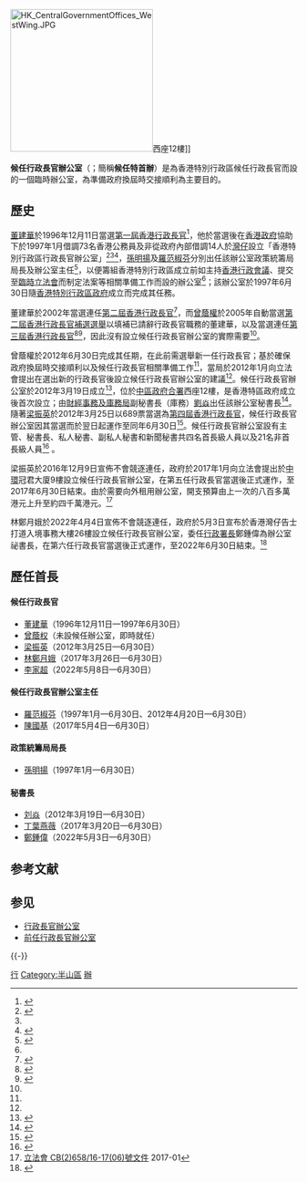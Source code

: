 {{香港政府部門基礎資訊
|中文部門名稱 = 候任行政長官辦公室
|英文部門名稱 = Office of Chief Executive-elect
|部門標誌 = Hong Kong SAR Regional Emblem.svg 
|部門標誌名稱 = 中華人民共和國香港特別行政區政府標誌
|成立年份 = 2022年5月3日
|解散年份 = 2022年6月30日
|所屬部門 =
|總部 = {{HK}}[[灣仔|灣仔]]告士打道入境事務大樓26樓
|網站 =
|首長職銜=候任行政長官<br>(第六屆)
|首長姓名=[[李家超|李家超]]
|副首長職銜=秘書長
|副首長姓名=鄭鍾偉
|副首長職銜2=候任行政長官<br>辦公室主任
|副首長姓名2=空缺
}}
[[File:HK_CentralGovernmentOffices_WestWing.JPG|250px]]西座12樓]]

'''候任行政長官辦公室'''（{{lang-en|'''Office of the Chief Executive-elect'''}}；簡稱'''候任特首辦'''）是為香港特別行政區候任行政長官而設的一個臨時辦公室，為準備政府換屆時交接順利為主要目的。

== 歷史 ==
[[董建華|董建華]]於1996年12月11日當選[[1996年香港行政長官選舉|第一屆香港行政長官]]<ref>{{cite web |language=zh-hant |publisher=中國證券報 |date=2005-03-28 |title=董建華正式提出辭去香港特區行政長官職務 }}</ref>，他於當選後在[[港英政府|香港政府]]協助下於1997年1月借調73名香港公務員及非從政府內部借調14人於[[灣仔|灣仔]]設立「香港特別行政區行政長官辦公室」<ref name="tung">{{cite web |language=zh-hant |publisher=新浪香港 |date=2012-01-11 |title=候任特首辦 局長級掌管 |url=http://edu.sina.com.hk/news/1/4/1/105718/1.html }}{{dead link|date=2017年11月 |bot=InternetArchiveBot |fix-attempted=yes }}</ref><ref name="legco" /><ref>{{cite web |language=zh-hant |publisher=信報 |date=2011-11-26 |title=羅范椒芬 我的334 fun式 }}</ref>，[[孫明揚|孫明揚]]及[[羅范椒芬|羅范椒芬]]分別出任該辦公室政策統籌局局長及辦公室主任<ref>{{cite news|language=zh-hant |title=港府局長級人士執掌高規格“候任特首辦” |newspaper=星島日報 |date=2012-01-11 }}</ref>，以便籌組香港特別行政區成立前如主持[[香港行政會議|香港行政會議]]、提交至[[臨時立法會|臨時立法會]]而制定法案等相關準備工作而設的辦公室<ref name="legco" />；該辦公室於1997年6月30日隨[[香港特別行政區政府|香港特別行政區政府]]成立而完成其任務。

董建華於2002年當選連任[[2002年香港行政長官選舉|第二屆香港行政長官]]<ref>{{cite web |language=zh-hant |publisher=蘋果日報 |date=2002-03-01 |title=董建華想教日月換新天 }}</ref>，而[[曾蔭權|曾蔭權]]於2005年自動當選[[2005年香港行政長官選舉|第二屆香港行政長官補選選舉]]以填補已請辭行政長官職務的董建華，以及當選連任[[2007年香港行政長官選舉|第三屆香港行政長官]]<ref>{{cite web |language=zh-hant |publisher=蘋果日報 |date=2005-06-17 |title=曾蔭權自動當選　認期票未必兌現}}</ref><ref>{{cite web |language=zh-hant |publisher=蘋果日報 |date=2007-03-26 |title=假選舉落幕　曾蔭權連任　全民爭取 2012普選}}</ref>，因此沒有設立候任行政長官辦公室的實際需要<ref name="legco" />。

曾蔭權於2012年6月30日完成其任期，在此前需選舉新一任行政長官；基於確保政府換屆時交接順利以及候任行政長官相關準備工作<ref name="tung" />，當局於2012年1月向立法會提出在選出新的行政長官後設立候任行政長官辦公室的建議<ref name="legco" />。候任行政長官辦公室於2012年3月19日成立<ref>{{cite web |language=zh-hant |publisher=大公報 |date=2012-03-21 |page=A15 |title=候任特首辦成立準備交接 }}</ref>，位於[[中區政府合署|中區政府合署]]西座12樓，是香港特區政府成立後首次設立；由[[財經事務及庫務局|財經事務及庫務局]]副秘書長（庫務）[[劉焱|劉焱]]出任該辦公室秘書長<ref>{{cite news |language=zh-hant |title=候任行政長官辦公室為政府順暢交接做好準備（附圖） |url=http://www.info.gov.hk/gia/general/201203/20/P201203200439.htm |accessdate=2012-03-25 |newspaper=香港政府新聞處 |date=2012-03-20 |archive-date=2020-11-01 |archive-url=https://web.archive.org/web/20201101030424/https://www.info.gov.hk/gia/general/201203/20/P201203200439.htm |dead-url=no }}</ref>。隨著[[梁振英|梁振英]]於2012年3月25日以689票當選為[[2012年香港行政長官選舉|第四屆香港行政長官]]，候任行政長官辦公室因其當選而於翌日起運作至同年6月30日<ref>{{cite news |language=zh-hant |author=商業電台 |title=候任特首辦公室今日全面運作梁振英將晤曾蔭權 |url=http://www.881903.com/Page/ZH-TW/newsdetail.aspx?ItemId=497644&csid=261_341 |accessdate=2012-03-26 |date=2012-03-26 |archive-date=2014-11-29 |archive-url=https://web.archive.org/web/20141129064908/http://www.881903.com/Page/ZH-TW/newsdetail.aspx?ItemId=497644&csid=261_341 |dead-url=no }}</ref>。候任行政長官辦公室設有主管、秘書長、私人秘書、副私人秘書和新聞秘書共四名首長級人員以及21名非首長級人員<ref name="legco">{{cite book |language=zh-hant |author=行政長官辦公室、行政署、政制及內地事務局 |title=設立候任行政長官辦公室的計劃 |year=2012-01 |publisher=香港立法會 |location=香港 |url=http://www.legco.gov.hk/yr11-12/chinese/panels/ca/papers/ca0116cb2-785-1-c.pdf |access-date=2012-03-25 |archive-date=2019-10-30 |archive-url=https://web.archive.org/web/20191030222757/https://www.legco.gov.hk/yr11-12/chinese/panels/ca/papers/ca0116cb2-785-1-c.pdf |dead-url=no }}</ref> 。

梁振英於2016年12月9日宣佈不會競逐連任，政府於2017年1月向立法會提出於[[中環|中環]]冠君大廈9樓設立候任行政長官辦公室，在第五任行政長官當選後正式運作，至2017年6月30日結束。由於需要向外租用辦公室，開支預算由上一次的八百多萬港元上升至約四千萬港元。<ref>[http://www.legco.gov.hk/yr11-12/chinese/panels/ca/papers/ca0116cb2-785-1-c.pdf 立法會 CB(2)658/16-17(06)號文件] {{Wayback|url=http://www.legco.gov.hk/yr11-12/chinese/panels/ca/papers/ca0116cb2-785-1-c.pdf |date=20191030222757 }} 2017-01</ref>

林鄭月娥於2022年4月4日宣佈不會競逐連任，政府於5月3日宣布於香港灣仔告士打道入境事務大樓26樓設立候任行政長官辦公室，委任[[行政署|行政署長]]鄭鍾偉為辦公室祕書長，在第六任行政長官當選後正式運作，至2022年6月30日結束。<ref>{{Cite web |url=https://www.info.gov.hk/gia/general/202205/03/P2022050200604.htm |title=成立候任行政長官辦公室確保政府順利交接（附圖） |access-date=2022-05-03 |archive-date=2022-05-23 |archive-url=https://web.archive.org/web/20220523035419/https://www.info.gov.hk/gia/general/202205/03/P2022050200604.htm }}</ref>

==歷任首長==

==== 候任行政長官 ====
*[[董建華|董建華]]（1996年12月11日—1997年6月30日）
*[[曾蔭权|曾蔭权]]（未設候任辦公室，即時就任）
*[[梁振英|梁振英]]（2012年3月25日—6月30日）
*[[林鄭月娥|林鄭月娥]]（2017年3月26日—6月30日）
*[[李家超|李家超]]（2022年5月8日—6月30日）

==== 候任行政長官辦公室主任 ====
*[[羅范椒芬|羅范椒芬]]（1997年1月—6月30日、2012年4月20日—6月30日）
*[[陳國基|陳國基]]（2017年5月4日—6月30日）

==== 政策統籌局局長 ====
*[[孫明揚|孫明揚]]（1997年1月—6月30日）

==== 秘書長 ====
* [[劉焱_(香港)|刘焱]]（2012年3月19日—6月30日）
*[[丁葉燕薇|丁葉燕薇]]（2017年3月20日—6月30日）
*[[鄭鍾偉|鄭鍾偉]]（2022年5月3日—6月30日）

== 参考文献 ==
{{Reflist|2}}

== 参见 ==
* [[香港特別行政區行政長官辦公室|行政長官辦公室]]
* [[前任行政長官辦公室|前任行政長官辦公室]]

{{-}}
{{香港特別行政區政府部門}}

[[Category:香港政府部門|行]]
[[Category:半山區|Category:半山區]]
[[Category:香港特别行政区行政长官|辦]]